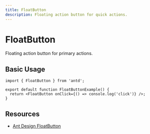 ```yaml
---
title: FloatButton
description: Floating action button for quick actions.
---
```


# FloatButton

Floating action button for primary actions.

## Basic Usage

```tsx
import { FloatButton } from 'antd';

export default function FloatButtonExample() {
  return <FloatButton onClick={() => console.log('click')} />;
}
```

## Resources

- [Ant Design FloatButton](https://ant.design/components/float-button)
